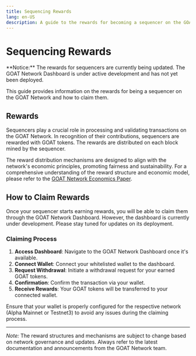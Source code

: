 ```yaml
---
title: Sequencing Rewards
lang: en-US
description: A guide to the rewards for becoming a sequencer on the GOAT Network.
---
```



# Sequencing Rewards

<Callout type="warning">
  **Notice:** The rewards for sequencers are currently being updated. The GOAT Network Dashboard is under active development and has not yet been deployed.
</Callout>

This guide provides information on the rewards for being a sequencer on the GOAT Network and how to claim them.

## Rewards

Sequencers play a crucial role in processing and validating transactions on the GOAT Network. In recognition of their contributions, sequencers are rewarded with GOAT tokens. The rewards are distributed on each block mined by the sequencer.

The reward distribution mechanisms are designed to align with the network's economic principles, promoting fairness and sustainability. For a comprehensive understanding of the reward structure and economic model, please refer to the [GOAT Network Economics Paper](https://drive.google.com/file/d/17TDEZBe9q8eUsK68dnY4z4fbr0jQA5qG/view).

## How to Claim Rewards

Once your sequencer starts earning rewards, you will be able to claim them through the GOAT Network Dashboard. However, the dashboard is currently under development. Please stay tuned for updates on its deployment.

### Claiming Process

1. **Access Dashboard**: Navigate to the GOAT Network Dashboard once it's available.
2. **Connect Wallet**: Connect your whitelisted wallet to the dashboard.
3. **Request Withdrawal**: Initiate a withdrawal request for your earned GOAT tokens.
4. **Confirmation**: Confirm the transaction via your wallet.
5. **Receive Rewards**: Your GOAT tokens will be transferred to your connected wallet.

<Callout type="info">
  Ensure that your wallet is properly configured for the respective network (Alpha Mainnet or Testnet3) to avoid any issues during the claiming process.
</Callout>

---

*Note:* The reward structures and mechanisms are subject to change based on network governance and updates. Always refer to the latest documentation and announcements from the GOAT Network team.
